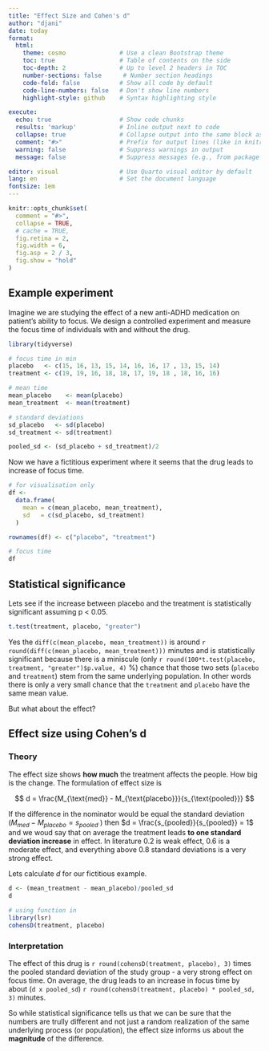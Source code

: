 ```yaml
---
title: "Effect Size and Cohen's d"
author: "djani"
date: today
format:
  html:
    theme: cosmo               # Use a clean Bootstrap theme
    toc: true                  # Table of contents on the side
    toc-depth: 2               # Up to level 2 headers in TOC
    number-sections: false      # Number section headings
    code-fold: false           # Show all code by default
    code-line-numbers: false   # Don't show line numbers
    highlight-style: github    # Syntax highlighting style

execute:
  echo: true                   # Show code chunks
  results: 'markup'            # Inline output next to code
  collapse: true               # Collapse output into the same block as code
  comment: "#>"                # Prefix for output lines (like in knitr)
  warning: false               # Suppress warnings in output
  message: false               # Suppress messages (e.g., from package loading)

editor: visual                 # Use Quarto visual editor by default
lang: en                       # Set the document language
fontsize: 1em     
---
```


```r
knitr::opts_chunk$set(
  comment = "#>",
  collapse = TRUE,
  # cache = TRUE,
  fig.retina = 2,
  fig.width = 6,
  fig.asp = 2 / 3,
  fig.show = "hold"
)
```

## Example experiment

Imagine we are studying the effect of a new anti-ADHD medication on patient's ability to focus. We design a controlled experiment and measure the focus time of individuals with and without the drug.

```r
library(tidyverse)

# focus time in min 
placebo   <- c(15, 16, 13, 15, 14, 16, 16, 17 , 13, 15, 14)
treatment <- c(19, 19, 16, 18, 18, 17, 19, 18 , 18, 16, 16)

# mean time 
mean_placebo    <- mean(placebo)
mean_treatment  <- mean(treatment)

# standard deviations
sd_placebo   <- sd(placebo)
sd_treatment <- sd(treatment)

pooled_sd <- (sd_placebo + sd_treatment)/2
```

Now we have a fictitious experiment where it seems that the drug leads to increase of focus time.

```r
# for visualisation only
df <- 
  data.frame(
    mean = c(mean_placebo, mean_treatment),
    sd   = c(sd_placebo, sd_treatment)
  ) 

rownames(df) <- c("placebo", "treatment")

# focus time
df
```

## Statistical significance

Lets see if the increase between placebo and the treatment is statistically significant assuming p \< 0.05.

```r
t.test(treatment, placebo, "greater")
```

Yes the `diff(c(mean_placebo, mean_treatment))` is around `r round(diff(c(mean_placebo, mean_treatment)))` minutes and is statistically significant because there is a miniscule (only `r round(100*t.test(placebo, treatment, "greater")$p.value, 4)` %) chance that those two sets (`placebo` and `treatment`) stem from the same underlying population. In other words there is only a very small chance that the `treatment` and `placebo` have the same mean value.

But what about the effect?

## Effect size using Cohen's d

### Theory

The effect size shows **how much** the treatment affects the people. How big is the change. The formulation of effect size is

$$
d = \frac{M_{\text{med}} - M_{\text{placebo}}}{s_{\text{pooled}}}
$$

If the difference in the nominator would be equal the standard deviation ($M_{med} - M_{placebo} = s_{pooled}$ ) then $d = \frac{s_{pooled}}{s_{pooled}} = 1$ and we woud say that on average the treatment leads **to one standard deviation increase** in effect. In literature 0.2 is weak effect, 0.6 is a moderate effect, and everything above 0.8 standard deviations is a very strong effect.

Lets calculate $d$ for our fictitious example.

```r
d <- (mean_treatment - mean_placebo)/pooled_sd
d

# using function in
library(lsr)
cohensD(treatment, placebo)
```

### Interpretation

The effect of this drug is `r round(cohensD(treatment, placebo), 3)` times the pooled standard deviation of the study group - a very strong effect on focus time. On average, the drug leads to an increase in focus time by about (`d x pooled_sd`) `r round(cohensD(treatment, placebo) * pooled_sd, 3)` minutes.

So while statistical significance tells us that we can be sure that the numbers are trully different and not just a random realization of the same underlying process (or population), the effect size informs us about the **magnitude** of the difference.
